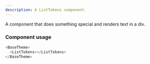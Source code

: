 ```yaml
---
description: A ListTokens component.
---
```



A component that does something special and renders text in a div.

### Component usage

```js
<BaseTheme>
  <ListTokens></ListTokens>
</BaseTheme>
```
